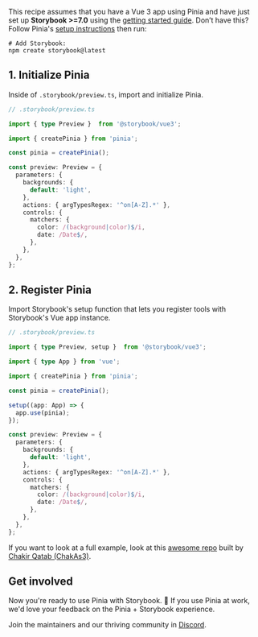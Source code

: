 <Callout variant="neutral" icon="ℹ️" title="Prerequisites">

This recipe assumes that you have a Vue 3 app using Pinia and have just set up **Storybook >=7.0** using the [getting started guide](https://storybook.js.org/docs/get-started/install?renderer=vue). Don’t have this? Follow Pinia's [setup instructions](https://pinia.vuejs.org/getting-started.html) then run:

```shell
# Add Storybook:
npm create storybook@latest
```

</Callout>

## 1. Initialize Pinia

Inside of `.storybook/preview.ts`, import and initialize Pinia.

```ts
// .storybook/preview.ts

import { type Preview }  from '@storybook/vue3';

import { createPinia } from 'pinia';

const pinia = createPinia();

const preview: Preview = {
  parameters: {
    backgrounds: {
      default: 'light',
    },
    actions: { argTypesRegex: '^on[A-Z].*' },
    controls: {
      matchers: {
        color: /(background|color)$/i,
        date: /Date$/,
      },
    },
  },
};
```

## 2. Register Pinia

Import Storybook's setup function that lets you register tools with Storybook's Vue app instance.

```ts
// .storybook/preview.ts

import { type Preview, setup }  from '@storybook/vue3';

import { type App } from 'vue';

import { createPinia } from 'pinia';

const pinia = createPinia();

setup((app: App) => {
  app.use(pinia);
});

const preview: Preview = {
  parameters: {
    backgrounds: {
      default: 'light',
    },
    actions: { argTypesRegex: '^on[A-Z].*' },
    controls: {
      matchers: {
        color: /(background|color)$/i,
        date: /Date$/,
      },
    },
  },
};
```

<Callout variant="info" icon="💡" title="Need an example?">

If you want to look at a full example, look at this [awesome repo](https://github.com/chakAs3/vue3-pinia-storybook/tree/main) built by [Chakir Qatab (ChakAs3)](https://github.com/chakAs3).

</Callout>

## Get involved

Now you're ready to use Pinia with Storybook. 🎉 If you use Pinia at work, we'd love your feedback on the Pinia + Storybook experience.

Join the maintainers and our thriving community in [Discord](https://discord.gg/storybook).
